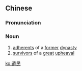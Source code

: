 {{also|遗民}}
==Chinese==
{{zh-forms|s=遗民}}

===Pronunciation===
{{zh-pron
|m=yímín
|c=wai4 man4
|mn=qz,xm,zz:ûi-bîn/qz,xm,zz:î-bîn
|cat=n
}}

===Noun===
{{zh-noun}}

# [[adherent]]s of a [[former]] [[dynasty]]
# [[survivor]]s of a [[great]] [[upheaval]]

[[ko:遺民]]